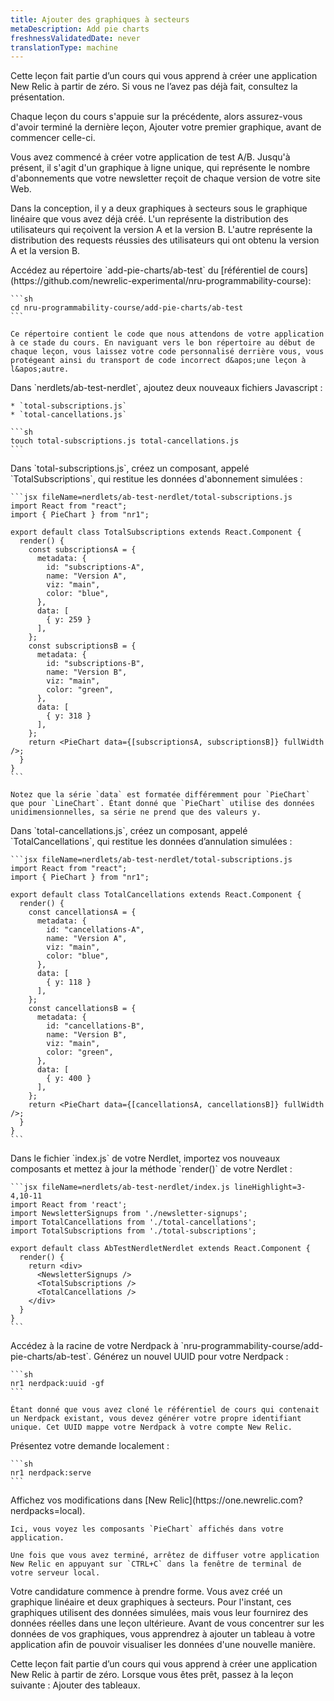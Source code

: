 ```yaml
---
title: Ajouter des graphiques à secteurs
metaDescription: Add pie charts
freshnessValidatedDate: never
translationType: machine
---
```


<Callout variant="tip">
  Cette leçon fait partie d’un cours qui vous apprend à créer une application New Relic à partir de zéro. Si vous ne l’avez pas déjà fait, consultez la présentation.

  Chaque leçon du cours s&apos;appuie sur la précédente, alors assurez-vous d&apos;avoir terminé la dernière leçon, Ajouter votre premier graphique, avant de commencer celle-ci.
</Callout>

Vous avez commencé à créer votre application de test A/B. Jusqu&apos;à présent, il s&apos;agit d&apos;un graphique à ligne unique, qui représente le nombre d&apos;abonnements que votre newsletter reçoit de chaque version de votre site Web.

Dans la conception, il y a deux graphiques à secteurs sous le graphique linéaire que vous avez déjà créé. L&apos;un représente la distribution des utilisateurs qui reçoivent la version A et la version B. L&apos;autre représente la distribution des requests réussies des utilisateurs qui ont obtenu la version A et la version B.

<Steps>
  <Step>
    Accédez au répertoire `add-pie-charts/ab-test` du [référentiel de cours](https://github.com/newrelic-experimental/nru-programmability-course):

    ```sh
    cd nru-programmability-course/add-pie-charts/ab-test
    ```

    Ce répertoire contient le code que nous attendons de votre application à ce stade du cours. En naviguant vers le bon répertoire au début de chaque leçon, vous laissez votre code personnalisé derrière vous, vous protégeant ainsi du transport de code incorrect d&apos;une leçon à l&apos;autre.
  </Step>

  <Step>
    Dans `nerdlets/ab-test-nerdlet`, ajoutez deux nouveaux fichiers Javascript :

    * `total-subscriptions.js`
    * `total-cancellations.js`

    ```sh
    touch total-subscriptions.js total-cancellations.js
    ```
  </Step>

  <Step>
    Dans `total-subscriptions.js`, créez un composant, appelé `TotalSubscriptions`, qui restitue les données d&apos;abonnement simulées :

    ```jsx fileName=nerdlets/ab-test-nerdlet/total-subscriptions.js
    import React from "react";
    import { PieChart } from "nr1";

    export default class TotalSubscriptions extends React.Component {
      render() {
        const subscriptionsA = {
          metadata: {
            id: "subscriptions-A",
            name: "Version A",
            viz: "main",
            color: "blue",
          },
          data: [
            { y: 259 }
          ],
        };
        const subscriptionsB = {
          metadata: {
            id: "subscriptions-B",
            name: "Version B",
            viz: "main",
            color: "green",
          },
          data: [
            { y: 318 }
          ],
        };
        return <PieChart data={[subscriptionsA, subscriptionsB]} fullWidth />;
      }
    }
    ```

    Notez que la série `data` est formatée différemment pour `PieChart` que pour `LineChart`. Étant donné que `PieChart` utilise des données unidimensionnelles, sa série ne prend que des valeurs y.
  </Step>

  <Step>
    Dans `total-cancellations.js`, créez un composant, appelé `TotalCancellations`, qui restitue les données d’annulation simulées :

    ```jsx fileName=nerdlets/ab-test-nerdlet/total-subscriptions.js
    import React from "react";
    import { PieChart } from "nr1";

    export default class TotalCancellations extends React.Component {
      render() {
        const cancellationsA = {
          metadata: {
            id: "cancellations-A",
            name: "Version A",
            viz: "main",
            color: "blue",
          },
          data: [
            { y: 118 }
          ],
        };
        const cancellationsB = {
          metadata: {
            id: "cancellations-B",
            name: "Version B",
            viz: "main",
            color: "green",
          },
          data: [
            { y: 400 }
          ],
        };
        return <PieChart data={[cancellationsA, cancellationsB]} fullWidth />;
      }
    }
    ```
  </Step>

  <Step>
    Dans le fichier `index.js` de votre Nerdlet, importez vos nouveaux composants et mettez à jour la méthode `render()` de votre Nerdlet :

    ```jsx fileName=nerdlets/ab-test-nerdlet/index.js lineHighlight=3-4,10-11
    import React from 'react';
    import NewsletterSignups from './newsletter-signups';
    import TotalCancellations from './total-cancellations';
    import TotalSubscriptions from './total-subscriptions';

    export default class AbTestNerdletNerdlet extends React.Component {
      render() {
        return <div>
          <NewsletterSignups />
          <TotalSubscriptions />
          <TotalCancellations />
        </div>
      }
    }
    ```
  </Step>

  <Step>
    Accédez à la racine de votre Nerdpack à `nru-programmability-course/add-pie-charts/ab-test`.
  </Step>

  <Step>
    Générez un nouvel UUID pour votre Nerdpack :

    ```sh
    nr1 nerdpack:uuid -gf
    ```

    Étant donné que vous avez cloné le référentiel de cours qui contenait un Nerdpack existant, vous devez générer votre propre identifiant unique. Cet UUID mappe votre Nerdpack à votre compte New Relic.
  </Step>

  <Step>
    Présentez votre demande localement :

    ```sh
    nr1 nerdpack:serve
    ```
  </Step>

  <Step>
    Affichez vos modifications dans [New Relic](https://one.newrelic.com?nerdpacks=local).

    Ici, vous voyez les composants `PieChart` affichés dans votre application.

    Une fois que vous avez terminé, arrêtez de diffuser votre application New Relic en appuyant sur `CTRL+C` dans la fenêtre de terminal de votre serveur local.
  </Step>
</Steps>

Votre candidature commence à prendre forme. Vous avez créé un graphique linéaire et deux graphiques à secteurs. Pour l&apos;instant, ces graphiques utilisent des données simulées, mais vous leur fournirez des données réelles dans une leçon ultérieure. Avant de vous concentrer sur les données de vos graphiques, vous apprendrez à ajouter un tableau à votre application afin de pouvoir visualiser les données d&apos;une nouvelle manière.

<Callout variant="course">
  Cette leçon fait partie d’un cours qui vous apprend à créer une application New Relic à partir de zéro. Lorsque vous êtes prêt, passez à la leçon suivante : Ajouter des tableaux.
</Callout>
